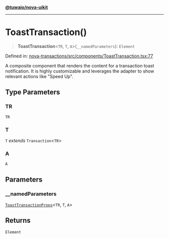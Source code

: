 [**@tuwaio/nova-uikit**](../../../README.md)

***

# ToastTransaction()

> **ToastTransaction**\<`TR`, `T`, `A`\>(`__namedParameters`): `Element`

Defined in: [nova-transactions/src/components/ToastTransaction.tsx:77](https://github.com/TuwaIO/nova-uikit/blob/8ea238a5d5c3ee6c7512dc47db64c0550106ae09/packages/nova-transactions/src/components/ToastTransaction.tsx#L77)

A composite component that renders the content for a transaction toast notification.
It is highly customizable and leverages the adapter to show relevant actions like "Speed Up".

## Type Parameters

### TR

`TR`

### T

`T` *extends* `Transaction`\<`TR`\>

### A

`A`

## Parameters

### \_\_namedParameters

[`ToastTransactionProps`](../type-aliases/ToastTransactionProps.md)\<`TR`, `T`, `A`\>

## Returns

`Element`
